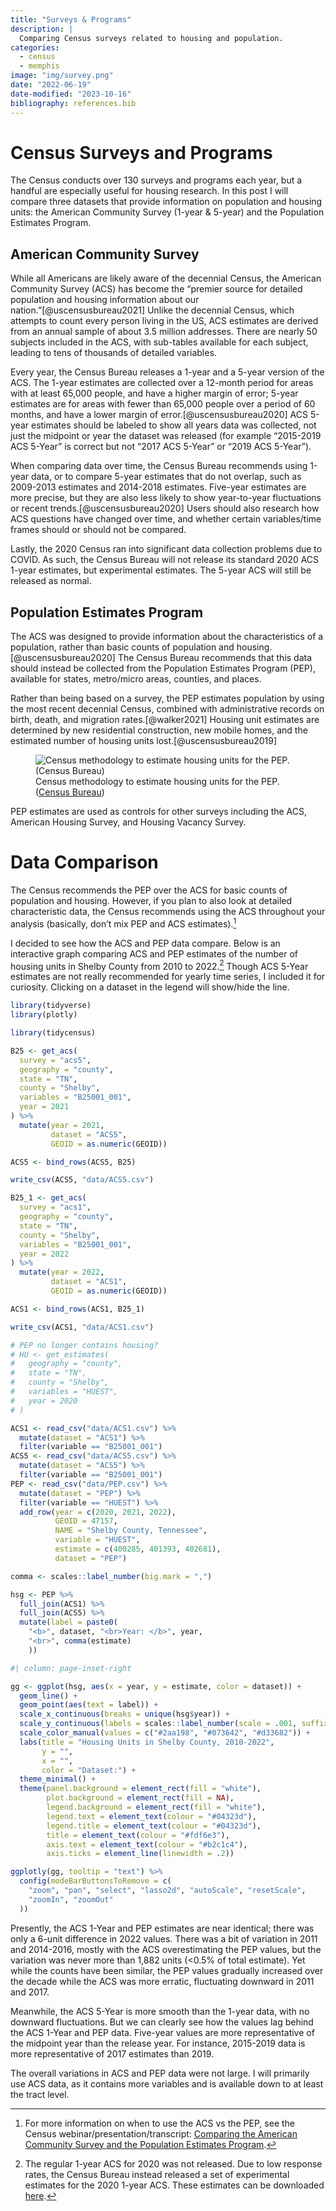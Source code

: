 ```yaml
---
title: "Surveys & Programs"
description: |
  Comparing Census surveys related to housing and population.
categories:
  - census
  - memphis
image: "img/survey.png"
date: "2022-06-19"
date-modified: "2023-10-16"
bibliography: references.bib
---
```


# Census Surveys and Programs

The Census conducts over 130 surveys and programs each year, but a handful are especially useful for housing research. In this post I will compare three datasets that provide information on population and housing units: the American Community Survey (1-year & 5-year) and the Population Estimates Program.

## American Community Survey

While all Americans are likely aware of the decennial Census, the American Community Survey (ACS) has become the "premier source for detailed population and housing information about our nation."[@uscensusbureau2021] Unlike the decennial Census, which attempts to count every person living in the US, ACS estimates are derived from an annual sample of about 3.5 million addresses. There are nearly 50 subjects included in the ACS, with sub-tables available for each subject, leading to tens of thousands of detailed variables.

Every year, the Census Bureau releases a 1-year and a 5-year version of the ACS. The 1-year estimates are collected over a 12-month period for areas with at least 65,000 people, and have a higher margin of error; 5-year estimates are for areas with fewer than 65,000 people over a period of 60 months, and have a lower margin of error.[@uscensusbureau2020] ACS 5-year estimates should be labeled to show all years data was collected, not just the midpoint or year the dataset was released (for example "2015-2019 ACS 5-Year" is correct but not "2017 ACS 5-Year" or "2019 ACS 5-Year").

When comparing data over time, the Census Bureau recommends using 1-year data, or to compare 5-year estimates that do not overlap, such as 2009-2013 estimates and 2014-2018 estimates. Five-year estimates are more precise, but they are also less likely to show year-to-year fluctuations or recent trends.[@uscensusbureau2020] Users should also research how ACS questions have changed over time, and whether certain variables/time frames should or should not be compared.

Lastly, the 2020 Census ran into significant data collection problems due to COVID. As such, the Census Bureau will not release its standard 2020 ACS 1-year estimates, but experimental estimates. The 5-year ACS will still be released as normal.

## Population Estimates Program

The ACS was designed to provide information about the characteristics of a population, rather than basic counts of population and housing.[@uscensusbureau2020] The Census Bureau recommends that this data should instead be collected from the Population Estimates Program (PEP), available for states, metro/micro areas, counties, and places.

Rather than being based on a survey, the PEP estimates population by using the most recent decennial Census, combined with administrative records on birth, death, and migration rates.[@walker2021] Housing unit estimates are determined by new residential construction, new mobile homes, and the estimated number of housing units lost.[@uscensusbureau2019]

![Census methodology to estimate housing units for the PEP. ([Census Bureau](https://www.census.gov/programs-surveys/acs/guidance/handbooks/general.html))](img/hsg-est.png)

PEP estimates are used as controls for other surveys including the ACS, American Housing Survey, and Housing Vacancy Survey.

# Data Comparison

The Census recommends the PEP over the ACS for basic counts of population and housing. However, if you plan to also look at detailed characteristic data, the Census recommends using the ACS throughout your analysis (basically, don't mix PEP and ACS estimates).[^1]

[^1]: For more information on when to use the ACS vs the PEP, see the Census webinar/presentation/transcript: [Comparing the American Community Survey and the Population Estimates Program](https://www.census.gov/data/academy/webinars/2021/comparing-the-acs-and-the-pop-est-program.html).

I decided to see how the ACS and PEP data compare. Below is an interactive graph comparing ACS and PEP estimates of the number of housing units in Shelby County from 2010 to 2022.[^2] Though ACS 5-Year estimates are not really recommended for yearly time series, I included it for curiosity. Clicking on a dataset in the legend will show/hide the line.

[^2]: The regular 1-year ACS for 2020 was not released. Due to low response rates, the Census Bureau instead released a set of experimental estimates for the 2020 1-year ACS. These estimates can be downloaded [here](https://www.census.gov/programs-surveys/acs/data/experimental-data/1-year.html).

```r
library(tidyverse)
library(plotly)
```

```r
library(tidycensus)

B25 <- get_acs(
  survey = "acs5",
  geography = "county",
  state = "TN", 
  county = "Shelby",
  variables = "B25001_001",
  year = 2021
) %>% 
  mutate(year = 2021,
         dataset = "ACS5",
         GEOID = as.numeric(GEOID))

ACS5 <- bind_rows(ACS5, B25)

write_csv(ACS5, "data/ACS5.csv")

B25_1 <- get_acs(
  survey = "acs1",
  geography = "county",
  state = "TN", 
  county = "Shelby",
  variables = "B25001_001",
  year = 2022
) %>% 
  mutate(year = 2022,
         dataset = "ACS1",
         GEOID = as.numeric(GEOID))

ACS1 <- bind_rows(ACS1, B25_1)

write_csv(ACS1, "data/ACS1.csv")

# PEP no longer contains housing?
# HU <- get_estimates(
#   geography = "county",
#   state = "TN",
#   county = "Shelby",
#   variables = "HUEST",
#   year = 2020
# )
```

```r
ACS1 <- read_csv("data/ACS1.csv") %>%
  mutate(dataset = "ACS1") %>%
  filter(variable == "B25001_001")
ACS5 <- read_csv("data/ACS5.csv") %>%
  mutate(dataset = "ACS5") %>%
  filter(variable == "B25001_001")
PEP <- read_csv("data/PEP.csv") %>%
  mutate(dataset = "PEP") %>%
  filter(variable == "HUEST") %>% 
  add_row(year = c(2020, 2021, 2022),
          GEOID = 47157,
          NAME = "Shelby County, Tennessee",
          variable = "HUEST",
          estimate = c(400285, 401393, 402681),
          dataset = "PEP")
```


```r
comma <- scales::label_number(big.mark = ",")

hsg <- PEP %>% 
  full_join(ACS1) %>% 
  full_join(ACS5) %>% 
  mutate(label = paste0(
    "<b>", dataset, "<br>Year: </b>", year,
    "<br>", comma(estimate)
    ))
```

```r
#| column: page-inset-right

gg <- ggplot(hsg, aes(x = year, y = estimate, color = dataset)) +
  geom_line() +
  geom_point(aes(text = label)) +
  scale_x_continuous(breaks = unique(hsg$year)) +
  scale_y_continuous(labels = scales::label_number(scale = .001, suffix = "K")) +
  scale_color_manual(values = c("#2aa198", "#073642", "#d33682")) +
  labs(title = "Housing Units in Shelby County, 2010-2022",
       y = "",
       x = "",
       color = "Dataset:") +
  theme_minimal() +
  theme(panel.background = element_rect(fill = "white"),
        plot.background = element_rect(fill = NA),
        legend.background = element_rect(fill = "white"),
        legend.text = element_text(colour = "#04323d"),
        legend.title = element_text(colour = "#04323d"),
        title = element_text(colour = "#fdf6e3"),
        axis.text = element_text(colour = "#b2c1c4"),
        axis.ticks = element_line(linewidth = .2))

ggplotly(gg, tooltip = "text") %>% 
  config(modeBarButtonsToRemove = c(
    "zoom", "pan", "select", "lasso2d", "autoScale", "resetScale",
    "zoomIn", "zoomOut"
  ))
```

Presently, the ACS 1-Year and PEP estimates are near identical; there was only a 6-unit difference in 2022 values. There was a bit of variation in 2011 and 2014-2016, mostly with the ACS overestimating the PEP values, but the variation was never more than 1,882 units (\<0.5% of total estimate). Yet while the counts have been similar, the PEP values gradually increased over the decade while the ACS was more erratic, fluctuating downward in 2011 and 2017.

Meanwhile, the ACS 5-Year is more smooth than the 1-year data, with no downward fluctuations. But we can clearly see how the values lag behind the ACS 1-Year and PEP data. Five-year values are more representative of the midpoint year than the release year. For instance, 2015-2019 data is more representative of 2017 estimates than 2019.

The overall variations in ACS and PEP data were not large. I will primarily use ACS data, as it contains more variables and is available down to at least the tract level.

